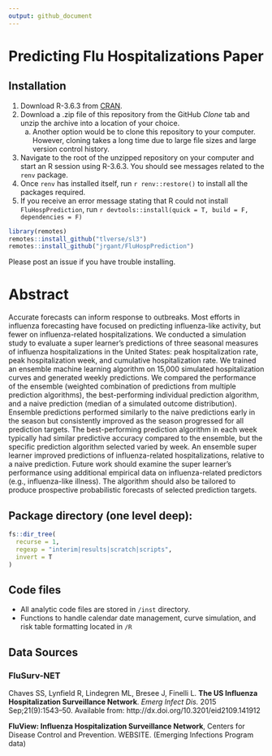 ```yaml
---
output: github_document
---
```


# Predicting Flu Hospitalizations Paper

## Installation 

1. Download R-3.6.3 from [CRAN](https://cran.r-project.org/index.html).
2. Download a .zip file of this repository from the GitHub *Clone* tab and unzip the archive into a location of your choice.
   a. Another option would be to clone this repository to your computer. However, cloning takes a long time due to large file sizes and large version control history.
3. Navigate to the root of the unzipped repository on your computer and start an R session using R-3.6.3. You should see messages related to the `renv` package.
4. Once `renv` has installed itself, run `r renv::restore()` to install all the packages required.
5. If you receive an error message stating that R could not install `FluHospPrediction`, run `r devtools::install(quick = T, build = F, dependencies = F)`

```r
library(remotes)
remotes::install_github("tlverse/sl3")
remotes::install_github("jrgant/FluHospPrediction")
```

Please post an issue if you have trouble installing.

# Abstract

Accurate forecasts can inform response to outbreaks. Most efforts in influenza forecasting have focused on predicting influenza-like activity, but fewer on influenza-related hospitalizations. We conducted a simulation study to evaluate a super learner's predictions of three seasonal measures of influenza hospitalizations in the United States: peak hospitalization rate, peak hospitalization week, and cumulative hospitalization rate. We trained an ensemble machine learning algorithm on 15,000 simulated hospitalization curves and generated weekly predictions. We compared the performance of the ensemble (weighted combination of predictions from multiple prediction algorithms), the best-performing individual prediction algorithm, and a naive prediction (median of a simulated outcome distribution). Ensemble predictions performed similarly to the naive predictions early in the season but consistently improved as the season progressed for all prediction targets. The best-performing prediction algorithm in each week typically had similar predictive accuracy compared to the ensemble, but the specific prediction algorithm selected varied by week. An ensemble super learner improved predictions of influenza-related hospitalizations, relative to a naive prediction. Future work should examine the super learner's performance using additional empirical data on influenza-related predictors (e.g., influenza-like illness). The algorithm should also be tailored to produce prospective probabilistic forecasts of selected prediction targets.


## Package directory (one level deep):

```r
fs::dir_tree(
  recurse = 1,
  regexp = "interim|results|scratch|scripts",
  invert = T
)
```

## Code files

- All analytic code files are stored in `/inst` directory.
- Functions to handle calendar date management, curve simulation, and risk table formatting located in `/R`

## Data Sources

### FluSurv-NET

Chaves SS, Lynfield R, Lindegren ML, Bresee J, Finelli L. **The US Influenza Hospitalization Surveillance Network**. _Emerg Infect Dis._ 2015 Sep;21(9):1543–50. Available from: http://dx.doi.org/10.3201/eid2109.141912

**FluView: Influenza Hospitalization Surveillance Network**, Centers for Disease Control and Prevention. WEBSITE. (Emerging Infections Program data)
